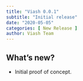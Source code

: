 ```yaml
---
title: "Viash 0.0.1"
subtitle: "Initial release"
date: "2020-05-05"
categories: [ New Release ]
author: Viash Team
---
```


## What's new?

* Initial proof of concept.
